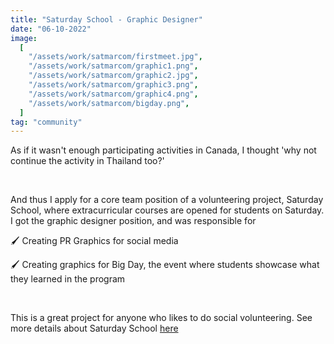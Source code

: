 ```yaml
---
title: "Saturday School - Graphic Designer"
date: "06-10-2022"
image:
  [
    "/assets/work/satmarcom/firstmeet.jpg",
    "/assets/work/satmarcom/graphic1.png",
    "/assets/work/satmarcom/graphic2.jpg",
    "/assets/work/satmarcom/graphic3.png",
    "/assets/work/satmarcom/graphic4.png",
    "/assets/work/satmarcom/bigday.png",
  ]
tag: "community"
---
```


As if it wasn't enough participating activities in Canada,
I thought 'why not continue the activity in Thailand too?'

&nbsp;

And thus I apply for a core team position of a volunteering project,
Saturday School, where extracurricular courses are opened for students on Saturday.
I got the graphic designer position, and was responsible for

🖌️ Creating PR Graphics for social media

🖌️ Creating graphics for Big Day, the event where students showcase what they learned in the program

&nbsp;

This is a great project for anyone who likes to do social volunteering.
See more details about Saturday School [here](https://web.facebook.com/SaturdaySchoolThailand)
